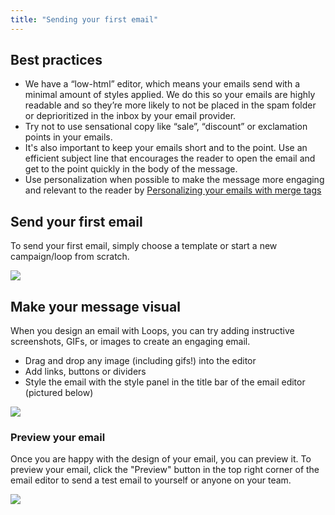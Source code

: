```yaml
---
title: "Sending your first email"
---
```


## Best practices

- We have a “low-html” editor, which means your emails send with a minimal amount of styles applied. We do this so your emails are highly readable and so they’re more likely to not be placed in the spam folder or deprioritized in the inbox by your email provider.
- Try not to use sensational copy like “sale”, “discount” or exclamation points in your emails.
- It's also important to keep your emails short and to the point. Use an efficient subject line that encourages the reader to open the email and get to the point quickly in the body of the message.
- Use personalization when possible to make the message more engaging and relevant to the reader by [Personalizing your emails with merge tags ](https://www.notion.so/Personalizing-your-emails-with-merge-tags-4b485492f35e421088251a672faf621f)

## Send your first email

To send your first email, simply choose a template or start a new campaign/loop from scratch.

![](/images/send-first-email.png)

## Make your message visual

When you design an email with Loops, you can try adding instructive screenshots, GIFs, or images to create an engaging email.

- Drag and drop any image (including gifs!) into the editor
- Add links, buttons or dividers
- Style the email with the style panel in the title bar of the email editor (pictured below)

![](/images/message-visual.png)

### Preview your email

Once you are happy with the design of your email, you can preview it. To preview your email, click the "Preview" button in the top right corner of the email editor to send a test email to yourself or anyone on your team.

![](images/preview-email.png)
